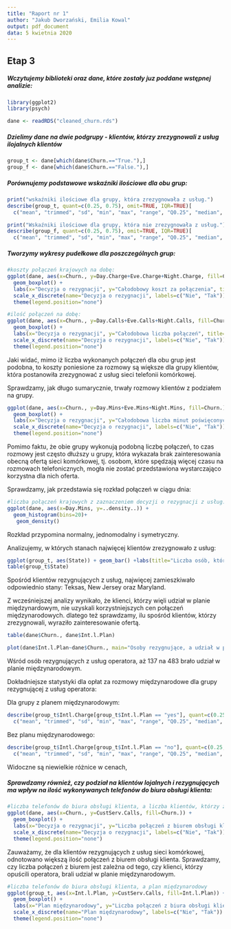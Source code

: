 ```yaml
---
title: "Raport nr 1"
author: "Jakub Dworzański, Emilia Kowal"
output: pdf_document
data: 5 kwietnia 2020
---
```


## Etap 3

##### Wczytujemy biblioteki oraz dane, które zostały juz poddane wstępnej analizie:

```r
library(ggplot2)
library(psych)

dane <- readRDS("cleaned_churn.rds")
```

##### Dzielimy dane na dwie podgrupy - klientów, którzy zrezygnowali z usług ilojalnych klientów

```r
group_t <- dane[which(dane$Churn.=="True."),]
group_f <- dane[which(dane$Churn.=="False."),]
```

##### Porównujemy podstawowe wskaźniki ilościowe dla obu grup:

```r
print("wskaźniki ilościowe dla grupy, która zrezygnowała z usług.")
describe(group_t, quant=c(0.25, 0.75), omit=TRUE, IQR=TRUE)[
  c("mean", "trimmed", "sd", "min", "max", "range", "Q0.25", "median", "Q0.75", "IQR", "skew", "kurtosis")]

print("Wskaźniki ilościowe dla grupy, która nie zrezygnowała z usług.")
describe(group_f, quant=c(0.25, 0.75), omit=TRUE, IQR=TRUE)[
  c("mean", "trimmed", "sd", "min", "max", "range", "Q0.25", "median", "Q0.75", "IQR", "skew", "kurtosis")]
```

##### Tworzymy wykresy pudełkowe dla poszczególnych grup:

```r
#koszty połączeń krajowych na dobę:
ggplot(dane, aes(x=Churn., y=Day.Charge+Eve.Charge+Night.Charge, fill=Churn.)) +
  geom_boxplot() +
  labs(x="Decyzja o rezygnacji", y="Całodobowy koszt za połączenia", title="Koszty połączeń krajowych na dobę dla obu grup klientów") +
  scale_x_discrete(name="Decyzja o rezygnacji", labels=c("Nie", "Tak")) +
  theme(legend.position="none")

#ilość połączeń na dobę:
ggplot(dane, aes(x=Churn., y=Day.Calls+Eve.Calls+Night.Calls, fill=Churn.)) +
  geom_boxplot() +
  labs(x="Decyzja o rezygnacji", y="Całodobowa liczba połączeń", title="Liczba połączeń krajowych wykonanych przez całą dobę dla obu grup klientów") +
  scale_x_discrete(name="Decyzja o rezygnacji", labels=c("Nie", "Tak")) +
  theme(legend.position="none")
```
Jaki widać, mimo iż liczba wykonanych połączeń dla obu grup jest podobna, to koszty poniesione za rozmowy są większe dla grupy klientów, która postanowiła zrezygnować z usług sieci telefonii komórkowej.

Sprawdzamy, jak długo sumarycznie, trwały rozmowy klientów z podziałem na grupy.

```r
ggplot(dane, aes(x=Churn., y=Day.Mins+Eve.Mins+Night.Mins, fill=Churn.)) +
  geom_boxplot() +
  labs(x="Decyzja o rezygnacji", y="Całodobowa liczba minut poświęconych na rozmowy", title="Czas trwania połączeń krajowych wykonanych w ciągu doby dla obu grup") +
  scale_x_discrete(name="Decyzja o rezygnacji", labels=c("Nie", "Tak")) +
  theme(legend.position="none")
```

Pomimo faktu, że obie grupy wykonują podobną liczbę połączeń, to czas rozmowy jest często dłuższy u grupy, która wykazała brak zainteresowania obecną ofertą sieci komórkowej, tj. osobom, które spędzają więcej czasu na rozmowach telefonicznych, mogła nie zostać przedstawiona wystarczająco korzystna dla nich oferta.


Sprawdzamy, jak przedstawia się rozkład połączeń w ciągu dnia:

``` r
#liczba połączeń krajowych z zaznaczeniem decyzji o rezygnacji z usług:
ggplot(dane, aes(x=Day.Mins, y=..density..)) +
  geom_histogram(bins=20)+
   geom_density()
```
Rozkład przypomina normalny, jednomodalny i symetryczny.

Analizujemy, w których stanach najwięcej klientów zrezygnowało z usług:

```r
ggplot(group_t, aes(State)) + geom_bar() +labs(title="Liczba osób, które zrezygnowały z usług, dla poszczególnych stanów.")
table(group_t$State)
```
 
 Spośród klientów rezygnujących z usług, najwięcej zamieszkiwało odpowiednio stany: Teksas, New Jersey oraz Maryland.
 
 
 Z wcześniejszej analizy wynikało, że klienci, którzy więli udział w planie międzynardowym, nie uzyskali korzystniejszych cen połączeń międzynarodowych. dlatego też sprawdzamy, ilu spośród klientów, którzy zrezygnowali, wyraziło zainteresowanie ofertą.
 
```r
table(dane$Churn., dane$Int.l.Plan)

plot(dane$Int.l.Plan~dane$Churn., main="Osoby rezygnujące, a udział w planie międzynarodowym.")

```
Wśród osób rezygnujących z usług operatora, aż 137 na 483 brało udział w planie międzynarodowym.

Dokładniejsze statystyki dla opłat za rozmowy międzynarodowe dla grupy rezygnującej z usług operatora:

Dla grupy z planem międzynarodowym:
```r
describe(group_t$Intl.Charge[group_t$Int.l.Plan == "yes"], quant=c(0.25, 0.75), IQR=TRUE)[
  c("mean", "trimmed", "sd", "min", "max", "range", "Q0.25", "median", "Q0.75", "IQR", "skew", "kurtosis")]
```

Bez planu międzynarodowego:
```r
describe(group_t$Intl.Charge[group_t$Int.l.Plan == "no"], quant=c(0.25, 0.75), IQR=TRUE)[
  c("mean", "trimmed", "sd", "min", "max", "range", "Q0.25", "median", "Q0.75", "IQR", "skew", "kurtosis")]
```
Widoczne są niewielkie różnice w cenach,

##### Sprawdzamy również, czy podział na klientów lojalnych i rezygnujących ma wpływ na ilość wykonywanych telefonów do biura obsługi klienta:

```r
#liczba telefonów do biura obsługi klienta, a liczba klientów, którzy zrezygnowali
ggplot(dane, aes(x=Churn., y=CustServ.Calls, fill=Churn.)) +
  geom_boxplot() +
  labs(x="Decyzja o rezygnacji", y="Liczba połączeń z biurem obsługi klienta") +
  scale_x_discrete(name="Decyzja o rezygnacji", labels=c("Nie", "Tak")) +
  theme(legend.position="none")
```

Zauważamy, że dla klientów rezygnujących z usług sieci komórkowej, odnotowano większą ilość połączeń z biurem obsługi klienta.
Sprawdzamy, czy liczba połączeń z biurem jest zależna od tego, czy klienci, którzy opuścili operatora, brali udział w planie międzynarodowym.

```r
#liczba telefonów do biura obsługi klienta, a plan międzynarodowy
ggplot(group_t, aes(x=Int.l.Plan, y=CustServ.Calls, fill=Int.l.Plan)) +
  geom_boxplot() +
  labs(x="Plan międzynarodowy", y="Liczba połączeń z biura obsługi klienta") +
  scale_x_discrete(name="Plan międzynarodowy", labels=c("Nie", "Tak")) +
  theme(legend.position="none")
```